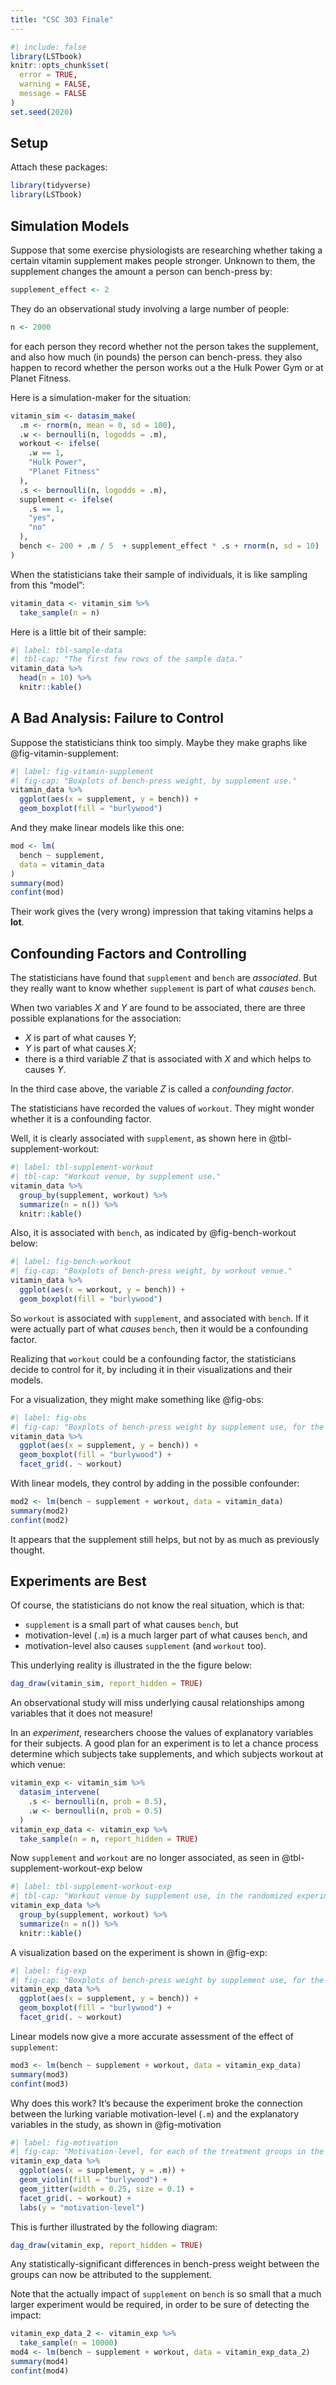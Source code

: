 ```yaml
---
title: "CSC 303 Finale"
---
```


```r
#| include: false
library(LSTbook)
knitr::opts_chunk$set(
  error = TRUE,
  warning = FALSE,
  message = FALSE
)
set.seed(2020)
```

## Setup

Attach these packages:

```r
library(tidyverse)
library(LSTbook)
```

## Simulation Models


Suppose that some exercise physiologists are researching whether taking a certain vitamin supplement makes people stronger.  Unknown to them, the supplement changes the amount a person can bench-press by:

```r
supplement_effect <- 2
```


They do an observational study involving a large number of people:

```r
n <- 2000
```

for each person they record whether not the person takes the supplement, and also how much (in pounds) the person can bench-press.  they also happen to record whether the person works out a the Hulk Power Gym or at Planet Fitness.

Here is a simulation-maker for the situation:


```r
vitamin_sim <- datasim_make(
  .m <- rnorm(n, mean = 0, sd = 100),
  .w <- bernoulli(n, logodds = .m),
  workout <- ifelse(
    .w == 1,
    "Hulk Power",
    "Planet Fitness"
  ),
  .s <- bernoulli(n, logodds = .m),
  supplement <- ifelse(
    .s == 1,
    "yes",
    "no"
  ),
  bench <- 200 + .m / 5  + supplement_effect * .s + rnorm(n, sd = 10)
)
```

When the statisticians take their sample of individuals, it is like sampling from this "model":

```r
vitamin_data <- vitamin_sim %>% 
  take_sample(n = n)
```

Here is a little bit of their sample:

```r
#| label: tbl-sample-data
#| tbl-cap: "The first few rows of the sample data."
vitamin_data %>% 
  head(n = 10) %>% 
  knitr::kable()
```

## A Bad Analysis:  Failure to Control

Suppose the statisticians think too simply.  Maybe they make graphs like @fig-vitamin-supplement:

```r
#| label: fig-vitamin-supplement
#| fig-cap: "Boxplots of bench-press weight, by supplement use."
vitamin_data %>% 
  ggplot(aes(x = supplement, y = bench)) +
  geom_boxplot(fill = "burlywood")
```

And they make linear models like this one:


```r
mod <- lm(
  bench ~ supplement,
  data = vitamin_data
)
summary(mod)
confint(mod)
```

Their work gives the (very wrong) impression that taking vitamins helps a **lot**.

## Confounding Factors and Controlling

The statisticians have found that `supplement` and `bench` are *associated*.  But they really want to know whether `supplement` is part of what *causes* `bench`.

When two variables $X$ and $Y$ are found to be associated, there are three possible explanations for the association:

* $X$ is part of what causes $Y$;
* $Y$ is part of what causes $X$;
* there is a third variable $Z$ that is associated with $X$ and which helps to causes $Y$.

In the third case above, the variable $Z$ is called a *confounding factor*.

The statisticians have recorded the values of `workout`.  They might wonder whether it is a confounding factor.

Well, it is clearly associated with `supplement`, as shown here in @tbl-supplement-workout:

```r
#| label: tbl-supplement-workout
#| tbl-cap: "Workout venue, by supplement use."
vitamin_data %>% 
  group_by(supplement, workout) %>% 
  summarize(n = n()) %>% 
  knitr::kable()
```

Also, it is associated with `bench`, as indicated by @fig-bench-workout below:

```r
#| label: fig-bench-workout
#| fig-cap: "Boxplots of bench-press weight, by workout venue."
vitamin_data %>% 
  ggplot(aes(x = workout, y = bench)) +
  geom_boxplot(fill = "burlywood")
```

So `workout` is associated with `supplement`, and associated with `bench`.  If it were actually part of what *causes* `bench`, then it would be a confounding factor.

Realizing that `workout` could be a confounding factor, the statisticians decide to control for it, by including it in their visualizations and their models.

For a visualization, they might make something like @fig-obs:

```r
#| label: fig-obs
#| fig-cap: "Boxplots of bench-press weight by supplement use, for the two workout venues, in the observational study."
vitamin_data %>% 
  ggplot(aes(x = supplement, y = bench)) +
  geom_boxplot(fill = "burlywood") +
  facet_grid(. ~ workout)
```
With linear models, they control by adding in the possible confounder:

```r
mod2 <- lm(bench ~ supplement + workout, data = vitamin_data)
summary(mod2)
confint(mod2)
```

It appears that the supplement still helps, but not by as much as previously thought.


## Experiments are Best

Of course, the statisticians do not know the real situation, which is that:

* `supplement` is a small part of what causes `bench`, but
* motivation-level (`.m`) is a much larger part of what causes `bench`, and
* motivation-level also causes `supplement` (and `workout` too).

This underlying reality is illustrated in the the figure below:

```r
dag_draw(vitamin_sim, report_hidden = TRUE)
```


An observational study will miss underlying causal relationships among variables that it does not measure!

In an *experiment*, researchers choose the values of explanatory variables for their subjects.  A good plan for an experiment is to let a chance process determine which subjects take supplements, and which subjects workout at which venue:

```r
vitamin_exp <- vitamin_sim %>% 
  datasim_intervene(
    .s <- bernoulli(n, prob = 0.5),
    .w <- bernoulli(n, prob = 0.5)
  )
vitamin_exp_data <- vitamin_exp %>% 
  take_sample(n = n, report_hidden = TRUE)
```

Now `supplement` and `workout` are no longer associated, as seen in @tbl-supplement-workout-exp below

```r
#| label: tbl-supplement-workout-exp
#| tbl-cap: "Workout venue by supplement use, in the randomized experiment."
vitamin_exp_data %>% 
  group_by(supplement, workout) %>% 
  summarize(n = n()) %>% 
  knitr::kable()
```

A visualization based on the experiment is shown in @fig-exp:

```r
#| label: fig-exp
#| fig-cap: "Boxplots of bench-press weight by supplement use, for the two workout venues, in the experiment."
vitamin_exp_data %>% 
  ggplot(aes(x = supplement, y = bench)) +
  geom_boxplot(fill = "burlywood") +
  facet_grid(. ~ workout)
```

Linear models now give a more accurate assessment of the effect of `supplement`:

```r
mod3 <- lm(bench ~ supplement + workout, data = vitamin_exp_data)
summary(mod3)
confint(mod3)
```

Why does this work?  It's because the experiment broke the connection between the lurking variable motivation-level (`.m`) and the explanatory variables in the study, as shown in @fig-motivation

```r
#| label: fig-motivation
#| fig-cap: "Motivation-level, for each of the treatment groups in the experiment."
vitamin_exp_data %>% 
  ggplot(aes(x = supplement, y = .m)) +
  geom_violin(fill = "burlywood") +
  geom_jitter(width = 0.25, size = 0.1) +
  facet_grid(. ~ workout) +
  labs(y = "motivation-level")
```

This is further illustrated by the following diagram:

```r
dag_draw(vitamin_exp, report_hidden = TRUE)
```


Any statistically-significant differences in bench-press weight between the groups can now be attributed to the supplement.

Note that the actually impact of `supplement` on `bench` is so small that a much larger experiment would be required, in order to be sure of detecting the impact:

```r
vitamin_exp_data_2 <- vitamin_exp %>% 
  take_sample(n = 10000)
mod4 <- lm(bench ~ supplement + workout, data = vitamin_exp_data_2)
summary(mod4)
confint(mod4)
```


